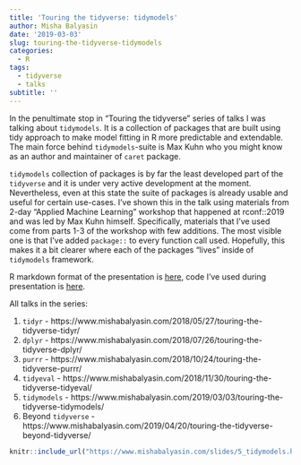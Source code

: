 ```yaml
---
title: 'Touring the tidyverse: tidymodels'
author: Misha Balyasin
date: '2019-03-03'
slug: touring-the-tidyverse-tidymodels
categories:
  - R
tags:
  - tidyverse
  - talks
subtitle: ''
---
```


In the penultimate stop in "Touring the tidyverse" series of talks I was talking about `tidymodels`. It is a collection of packages that are built using tidy approach to make model fitting in R more predictable and extendable. The main force behind `tidymodels`-suite is Max Kuhn who you might know as an author and maintainer of `caret` package. 

`tidymodels` collection of packages is by far the least developed part of the `tidyverse` and it is under very active development at the moment. Nevertheless, even at this state the suite of packages is already usable and useful for certain use-cases. I've shown this in the talk using materials from 2-day "Applied Machine Learning" workshop that happened at rconf::2019 and was led by Max Kuhn himself. Specifically, materials that I've used come from parts 1-3 of the workshop with few additions. The most visible one is that I've added `package::` to every function call used. Hopefully, this makes it a bit clearer where each of the packages "lives" inside of `tidymodels` framework.

R markdown format of the presentation is [here](https://github.com/romatik/touring_the_tidyverse/blob/master/5_tidymodels.Rmd), code I've used during presentation is [here](https://github.com/romatik/touring_the_tidyverse/tree/master/tidymodels).

All talks in the series:

1. `tidyr` - https://www.mishabalyasin.com/2018/05/27/touring-the-tidyverse-tidyr/
1. `dplyr` - https://www.mishabalyasin.com/2018/07/26/touring-the-tidyverse-dplyr/
1. `purrr` - https://www.mishabalyasin.com/2018/10/24/touring-the-tidyverse-purrr/
1. `tidyeval` - https://www.mishabalyasin.com/2018/11/30/touring-the-tidyverse-tidyeval/
1. `tidymodels` - https://www.mishabalyasin.com/2019/03/03/touring-the-tidyverse-tidymodels/
1. Beyond `tidyverse` - https://www.mishabalyasin.com/2019/04/20/touring-the-tidyverse-beyond-tidyverse/

```r
knitr::include_url("https://www.mishabalyasin.com/slides/5_tidymodels.html#1")
```
